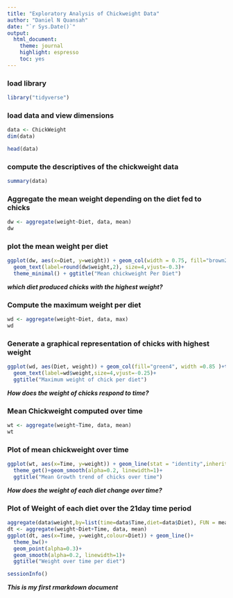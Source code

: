 ```yaml
---
title: "Exploratory Analysis of Chickweight Data"
author: "Daniel N Quansah"
date: "`r Sys.Date()`"
output: 
  html_document: 
    theme: journal
    highlight: espresso
    toc: yes
---
```


### load library

```r
library("tidyverse")
```

### load data and view dimensions
```r
data <- ChickWeight
dim(data)

head(data)
```
### compute the descriptives of the chickweight data
```r
summary(data)
```


### Aggregate the mean weight depending on the diet fed to chicks
```r
dw <- aggregate(weight~Diet, data, mean)
dw
```

### plot the mean weight per diet
```r
ggplot(dw, aes(x=Diet, y=weight)) + geom_col(width = 0.75, fill="brown2")+
  geom_text(label=round(dw$weight,2), size=4,vjust=-0.3)+
  theme_minimal() + ggtitle("Mean chickweight Per Diet")
```

***which diet produced chicks with the highest weight?***

### Compute the maximum weight per diet
```r
wd <- aggregate(weight~Diet, data, max)
wd
```

### Generate a graphical representation of chicks with highest weight
```r
ggplot(wd, aes(Diet, weight)) + geom_col(fill="green4", width =0.85 )+theme_light()+
  geom_text(label=wd$weight,size=4,vjust=-0.25)+
  ggtitle("Maximum weight of chick per diet")
```

***How does the weight of chicks respond to time?***

### Mean Chickweight computed over time 
```r
wt <- aggregate(weight~Time, data, mean)
wt
```
### Plot of mean chickweight over time
```r
ggplot(wt, aes(x=Time, y=weight)) + geom_line(stat = "identity",inherit.aes = TRUE)+
  theme_get()+geom_smooth(alpha=0.2, linewidth=1)+
  ggtitle("Mean Growth trend of chicks over time")
```

***How does the weight of each diet change over time?***

### Plot of Weight of each diet over the 21day time period
```r
aggregate(data$weight,by=list(time=data$Time,diet=data$Diet), FUN = mean)
dt <- aggregate(weight~Diet+Time, data, mean)
ggplot(dt, aes(x=Time, y=weight,colour=Diet)) + geom_line()+
  theme_bw()+
  geom_point(alpha=0.3)+
  geom_smooth(alpha=0.2, linewidth=1)+
  ggtitle("Weight over time per diet")
```

```r
sessionInfo()
```


***This is my first rmarkdown document***
